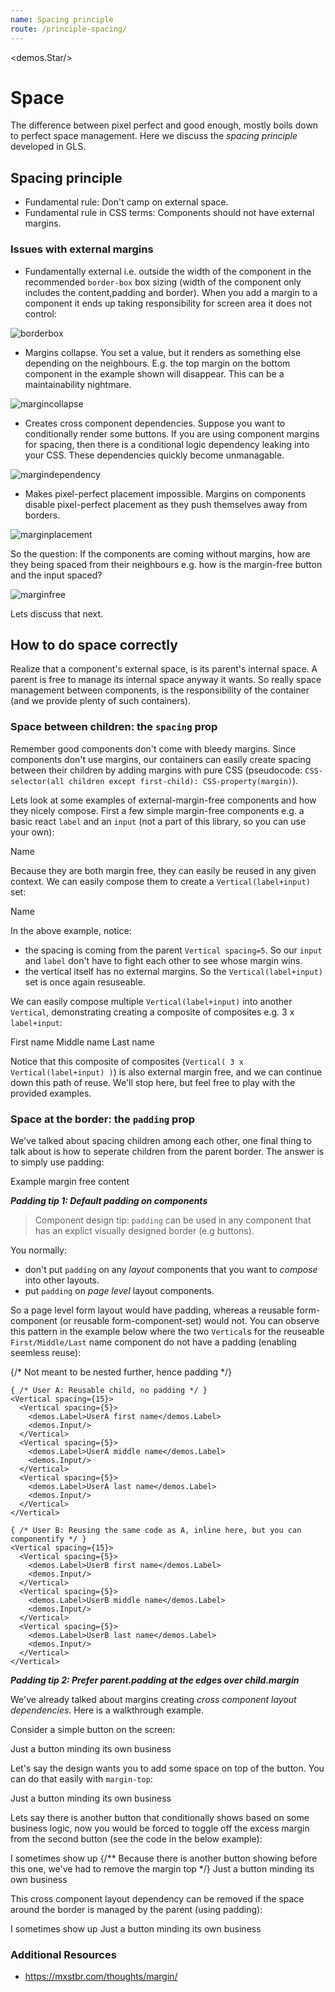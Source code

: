 ```yaml
---
name: Spacing principle
route: /principle-spacing/
---
```



<demos.Star/>

# Space

The difference between pixel perfect and good enough, mostly boils down to perfect space management. Here we discuss the *spacing principle* developed in GLS.

## Spacing principle

* Fundamental rule: Don't camp on external space. 
* Fundamental rule in CSS terms: Components should not have external margins.

### Issues with external margins

- Fundamentally external i.e. outside the width of the component in the recommended `border-box` box sizing (width of the component only includes the content,padding and border). When you add a margin to a component it ends up taking responsibility for screen area it does not control:

![borderbox](../images/borderbox.png)

- Margins collapse. You set a value, but it renders as something else depending on the neighbours. E.g. the top margin on the bottom component in the example shown will disappear. This can be a maintainability nightmare.

![margincollapse](../images/margincollapse.png)

- Creates cross component dependencies. Suppose you want to conditionally render some buttons. If you are using component margins for spacing, then there is a conditional logic dependency leaking into your CSS. These dependencies quickly become unmanagable.

![margindependency](../images/margindependency.png)

- Makes pixel-perfect placement impossible. Margins on components disable pixel-perfect placement as they push themselves away from borders.

![marginplacement](../images/marginplacement.png)

So the question: If the components are coming without margins, how are they being spaced from their neighbours e.g. how is the margin-free button and the input spaced? 

![marginfree](../images/marginfree.png)

Lets discuss that next.

## How to do space correctly

Realize that a component's external space, is its parent's internal space. A parent is free to manage its internal space anyway it wants. So really space management between components, is the responsibility of the container (and we provide plenty of such containers).

### Space between children: the `spacing` prop
Remember good components don't come with bleedy margins. Since components don't use margins, our containers can easily create spacing between their children by adding margins with pure CSS (pseudocode: `CSS-selector(all children except first-child): CSS-property(margin)`).

Lets look at some examples of external-margin-free components and how they nicely compose. First a few simple margin-free components e.g. a basic react `label` and an `input` (not a part of this library, so you can use your own):

<Playground>
  <demos.Label>Name</demos.Label>
</Playground>

<Playground>
  <demos.Input/>
</Playground>

Because they are both margin free, they can easily be reused in any given context. We can easily compose them to create a `Vertical(label+input)` set:

<Playground>
  <Vertical spacing={5}>
    <demos.Label>Name</demos.Label>
    <demos.Input/>
  </Vertical>
</Playground>

In the above example, notice:
- the spacing is coming from the parent `Vertical spacing=5`. So our `input` and `label` don't have to fight each other to see whose margin wins.
- the vertical itself has no external margins. So the `Vertical(label+input)` set is once again resuseable.

We can easily compose multiple `Vertical(label+input)` into another `Vertical`, demonstrating creating a composite of composites e.g. 3 x `label+input`:

<Playground>
  <Vertical spacing={15}>
    <Vertical spacing={5}>
      <demos.Label>First name</demos.Label>
      <demos.Input/>
    </Vertical>
    <Vertical spacing={5}>
      <demos.Label>Middle name</demos.Label>
      <demos.Input/>
    </Vertical>
    <Vertical spacing={5}>
      <demos.Label>Last name</demos.Label>
      <demos.Input/>
    </Vertical>
  </Vertical>
</Playground>

Notice that this composite of composites (`Vertical( 3 x Vertical(label+input) )`) is also external margin free, and we can continue down this path of reuse. We'll stop here, but feel free to play with the provided examples.

### Space at the border: the `padding` prop
We've talked about spacing children among each other, one final thing to talk about is how to seperate children from the parent border. The answer is to simply use padding: 

<Playground>
  <Vertical padding={15}>
    <Content style={{backgroundColor: 'darkorange'}}>Example margin free content</Content>
  </Vertical>
</Playground>

***Padding tip 1: Default padding on components***

> Component design tip: `padding` can be used in any component that has an explict visually designed border (e.g buttons).

You normally:
* don't put `padding` on any *layout* components that you want to *compose* into other layouts.
* put `padding` on *page level* layout components.

So a page level form layout would have padding, whereas a reusable form-component (or reusable form-component-set) would not. You can observe this pattern in the example below where the two `Vertical`s for the reuseable `First/Middle/Last` name component do not have a padding (enabling seemless reuse): 

<Playground>
  {/* Not meant to be nested further, hence padding */}
  <Vertical spacing={15} padding={15}>
    
    { /* User A: Reusable child, no padding */ }
    <Vertical spacing={15}>
      <Vertical spacing={5}>
        <demos.Label>UserA first name</demos.Label>
        <demos.Input/>
      </Vertical>
      <Vertical spacing={5}>
        <demos.Label>UserA middle name</demos.Label>
        <demos.Input/>
      </Vertical>
      <Vertical spacing={5}>
        <demos.Label>UserA last name</demos.Label>
        <demos.Input/>
      </Vertical>
    </Vertical>

    { /* User B: Reusing the same code as A, inline here, but you can componentify */ }
    <Vertical spacing={15}>
      <Vertical spacing={5}>
        <demos.Label>UserB first name</demos.Label>
        <demos.Input/>
      </Vertical>
      <Vertical spacing={5}>
        <demos.Label>UserB middle name</demos.Label>
        <demos.Input/>
      </Vertical>
      <Vertical spacing={5}>
        <demos.Label>UserB last name</demos.Label>
        <demos.Input/>
      </Vertical>
    </Vertical>

  </Vertical>
</Playground>

***Padding tip 2: Prefer parent.padding at the edges over child.margin***

We've already talked about margins creating *cross component layout dependencies*. Here is a walkthrough example.

Consider a simple button on the screen: 

<Playground>
  <Vertical>
    <demos.Button>
      Just a button minding its own business
    </demos.Button>
  </Vertical>
</Playground>  

Let's say the design wants you to add some space on top of the button. You can do that easily with `margin-top`: 

<Playground>
  <Vertical>
    <demos.Button style={{marginTop: '25px'}}>
      Just a button minding its own business
    </demos.Button>
  </Vertical>
</Playground>  

Lets say there is another button that conditionally shows based on some business logic, now you would be forced to toggle off the excess margin from the second button (see the code in the below example): 

<Playground>
  <Vertical>
    <demos.Button style={{marginTop: '25px'}}>
      I sometimes show up
    </demos.Button>
    {/** Because there is another button showing before this one, we've had to remove the margin top */}
    <demos.Button>
      Just a button minding its own business
    </demos.Button>
  </Vertical>
</Playground>  

This cross component layout dependency can be removed if the space around the border is managed by the parent (using padding): 

<Playground>
  <Vertical padding={{top:25}}>
    <demos.Button>
      I sometimes show up
    </demos.Button>
    <demos.Button>
      Just a button minding its own business
    </demos.Button>
  </Vertical>
</Playground>  


### Additional Resources

* https://mxstbr.com/thoughts/margin/
